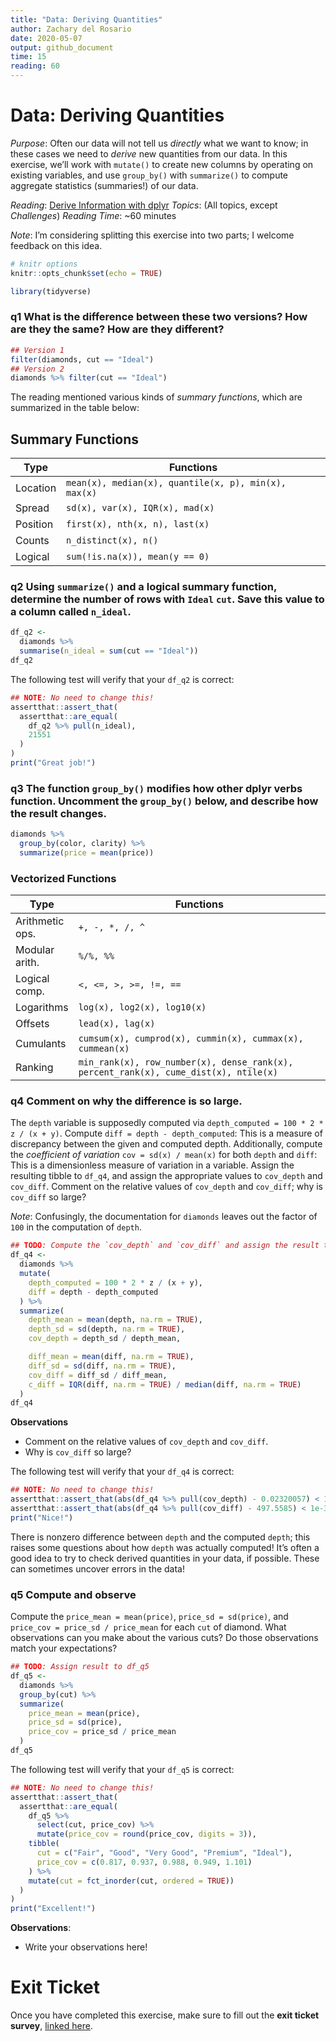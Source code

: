 ```yaml
---
title: "Data: Deriving Quantities"
author: Zachary del Rosario
date: 2020-05-07
output: github_document
time: 15
reading: 60
---
```


# Data: Deriving Quantities

*Purpose*: Often our data will not tell us *directly* what we want to know; in these cases we need to *derive* new quantities from our data. In this exercise, we'll work with `mutate()` to create new columns by operating on existing variables, and use `group_by()` with `summarize()` to compute aggregate statistics (summaries!) of our data.

*Reading*: [Derive Information with dplyr](https://rstudio.cloud/learn/primers/2.3) *Topics*: (All topics, except *Challenges*) *Reading Time*: \~60 minutes

*Note*: I'm considering splitting this exercise into two parts; I welcome feedback on this idea.

```r
# knitr options
knitr::opts_chunk$set(echo = TRUE)
```

```r
library(tidyverse)

```

### **q1** What is the difference between these two versions? How are they the same? How are they different?

```r
## Version 1
filter(diamonds, cut == "Ideal")
## Version 2
diamonds %>% filter(cut == "Ideal")
```

The reading mentioned various kinds of *summary functions*, which are summarized in the table below:

## Summary Functions

| Type     | Functions                                            |
|----------|------------------------------------------------------|
| Location | `mean(x), median(x), quantile(x, p), min(x), max(x)` |
| Spread   | `sd(x), var(x), IQR(x), mad(x)`                      |
| Position | `first(x), nth(x, n), last(x)`                       |
| Counts   | `n_distinct(x), n()`                                 |
| Logical  | `sum(!is.na(x)), mean(y == 0)`                       |

### **q2** Using `summarize()` and a logical summary function, determine the number of rows with `Ideal` `cut`. Save this value to a column called `n_ideal`.

```r
df_q2 <-
  diamonds %>% 
  summarise(n_ideal = sum(cut == "Ideal"))
df_q2
```

The following test will verify that your `df_q2` is correct:

```r
## NOTE: No need to change this!
assertthat::assert_that(
  assertthat::are_equal(
    df_q2 %>% pull(n_ideal),
    21551
  )
)
print("Great job!")
```

### **q3** The function `group_by()` modifies how other dplyr verbs function. Uncomment the `group_by()` below, and describe how the result changes.

```r
diamonds %>%
  group_by(color, clarity) %>%
  summarize(price = mean(price))
```

### Vectorized Functions

| Type            | Functions                                                                            |
|-----------------|--------------------------------------------------------------------------------------|
| Arithmetic ops. | `+, -, *, /, ^`                                                                      |
| Modular arith.  | `%/%, %%`                                                                            |
| Logical comp.   | `<, <=, >, >=, !=, ==`                                                               |
| Logarithms      | `log(x), log2(x), log10(x)`                                                          |
| Offsets         | `lead(x), lag(x)`                                                                    |
| Cumulants       | `cumsum(x), cumprod(x), cummin(x), cummax(x), cummean(x)`                            |
| Ranking         | `min_rank(x), row_number(x), dense_rank(x), percent_rank(x), cume_dist(x), ntile(x)` |

### **q4** Comment on why the difference is so large.

The `depth` variable is supposedly computed via `depth_computed = 100 * 2 * z / (x + y)`. Compute `diff = depth - depth_computed`: This is a measure of discrepancy between the given and computed depth. Additionally, compute the *coefficient of variation* `cov = sd(x) / mean(x)` for both `depth` and `diff`: This is a dimensionless measure of variation in a variable. Assign the resulting tibble to `df_q4`, and assign the appropriate values to `cov_depth` and `cov_diff`. Comment on the relative values of `cov_depth` and `cov_diff`; why is `cov_diff` so large?

*Note*: Confusingly, the documentation for `diamonds` leaves out the factor of `100` in the computation of `depth`.

```r
## TODO: Compute the `cov_depth` and `cov_diff` and assign the result to df_q4
df_q4 <-
  diamonds %>%
  mutate(
    depth_computed = 100 * 2 * z / (x + y),
    diff = depth - depth_computed
  ) %>%
  summarize(
    depth_mean = mean(depth, na.rm = TRUE),
    depth_sd = sd(depth, na.rm = TRUE),
    cov_depth = depth_sd / depth_mean,

    diff_mean = mean(diff, na.rm = TRUE),
    diff_sd = sd(diff, na.rm = TRUE),
    cov_diff = diff_sd / diff_mean,
    c_diff = IQR(diff, na.rm = TRUE) / median(diff, na.rm = TRUE)
  )
df_q4
```

**Observations**

-   Comment on the relative values of `cov_depth` and `cov_diff`.
-   Why is `cov_diff` so large?

The following test will verify that your `df_q4` is correct:

```r
## NOTE: No need to change this!
assertthat::assert_that(abs(df_q4 %>% pull(cov_depth) - 0.02320057) < 1e-3)
assertthat::assert_that(abs(df_q4 %>% pull(cov_diff) - 497.5585) < 1e-3)
print("Nice!")
```

There is nonzero difference between `depth` and the computed `depth`; this raises some questions about how `depth` was actually computed! It's often a good idea to try to check derived quantities in your data, if possible. These can sometimes uncover errors in the data!

### **q5** Compute and observe

Compute the `price_mean = mean(price)`, `price_sd = sd(price)`, and `price_cov = price_sd / price_mean` for each `cut` of diamond. What observations can you make about the various cuts? Do those observations match your expectations?

```r
## TODO: Assign result to df_q5
df_q5 <-
  diamonds %>% 
  group_by(cut) %>% 
  summarize(
    price_mean = mean(price),
    price_sd = sd(price),
    price_cov = price_sd / price_mean
  )
df_q5
```

The following test will verify that your `df_q5` is correct:

```r
## NOTE: No need to change this!
assertthat::assert_that(
  assertthat::are_equal(
    df_q5 %>%
      select(cut, price_cov) %>%
      mutate(price_cov = round(price_cov, digits = 3)),
    tibble(
      cut = c("Fair", "Good", "Very Good", "Premium", "Ideal"),
      price_cov = c(0.817, 0.937, 0.988, 0.949, 1.101)
    ) %>%
    mutate(cut = fct_inorder(cut, ordered = TRUE))
  )
)
print("Excellent!")
```

**Observations**:

-   Write your observations here!

<!-- include-exit-ticket -->

# Exit Ticket

<!-- -------------------------------------------------- -->

Once you have completed this exercise, make sure to fill out the **exit ticket survey**, [linked here](https://docs.google.com/forms/d/e/1FAIpQLSeuq2LFIwWcm05e8-JU84A3irdEL7JkXhMq5Xtoalib36LFHw/viewform?usp=pp_url&entry.693978880=e-data02-derive-assignment.Rmd).
